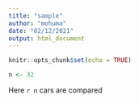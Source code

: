 ```yaml
---
title: "sample"
author: "mohuma"
date: "02/12/2021"
output: html_document
---
```


```r
knitr::opts_chunk$set(echo = TRUE)
```



```r
n <- 32
```

Here `r n` cars are compared

